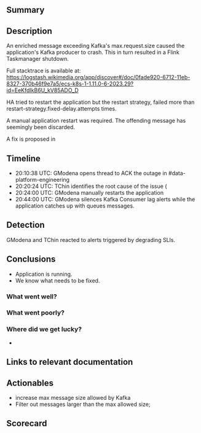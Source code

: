 {{irdoc|status=review}}

== Summary ==
{{Incident scorecard
| task = 
| paged-num = 0
| responders-num = 2
| coordinators = GModena
| start = 2023-07-19 18:50:30
| end = 2023-07-19 20:30:00
| metrics = Flink Taskmanager uptime, service availability.
| impact = The mw-page-content-change-enrich application (eqiad) has not been producing enriched events during the outage.
}}

== Description ==

An enriched message exceeding Kafka's max.request.size caused the application's Kafka producer to crash. This in turn resulted in a Flink Taskmanager shutdown. 

Full stacktrace is available at:
https://logstash.wikimedia.org/app/discover#/doc/0fade920-6712-11eb-8327-370b46f9e7a5/ecs-k8s-1-1.11.0-6-2023.29?id=EeKfdIkB6U_kV85ADO_D

HA tried to restart the application but the restart strategy, failed more than restart-strategy.fixed-delay.attempts times.

A manual application restart was required. The offending message has seemingly been discarded.

A fix is proposed in {{phab|T342399}}

==Timeline==

* 20:10:38 UTC: GModena opens thread to ACK the outage in #data-platform-engineering
* 20:20:24 UTC: TChin identifies the root cause of the issue (
* 20:24:00 UTC: GModena manually restarts the application
* 20:44:00 UTC: GModena silences Kafka Consumer lag alerts while the application catches up with queues messages.

==Detection==

GModena and TChin reacted to alerts triggered by degrading SLIs.

==Conclusions ==

* Application is running.
* We know what needs to be fixed.

===What went well?===

===What went poorly?===

===Where did we get lucky?===

*

==Links to relevant documentation==

==Actionables==

* increase max message size allowed by Kafka
* Filter out messages larger than the max allowed size; {{phab|T342399}}

==Scorecard==